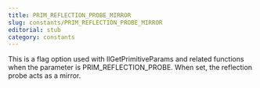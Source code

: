 ```yaml
---
title: PRIM_REFLECTION_PROBE_MIRROR
slug: constants/PRIM_REFLECTION_PROBE_MIRROR
editorial: stub
category: constants
---
```


<LSLConstant name="PRIM_REFLECTION_PROBE_MIRROR"/>

This is a flag option used with llGetPrimitiveParams and related functions when the parameter is PRIM_REFLECTION_PROBE. When set, the reflection probe acts as a mirror.
